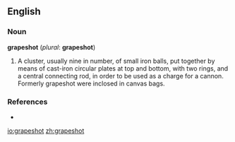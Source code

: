 ==English==

===Noun===
'''grapeshot''' (''plural'': '''grapeshot''')

# A cluster, usually nine in number, of small iron balls, put together by means of cast-iron circular plates at top and bottom, with two rings, and a central connecting rod, in order to be used as a charge for a cannon. Formerly grapeshot were inclosed in canvas bags.

===References===
*{{R:1913}}

[[io:grapeshot]]
[[zh:grapeshot]]